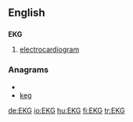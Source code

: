 ==English==

==={{initialism}}===
'''EKG'''

# {{cardiology}} [[electrocardiogram]]

===Anagrams===
* {{alphagram|egk}}
* [[keg#English|keg]]


[[de:EKG]]
[[io:EKG]]
[[hu:EKG]]
[[fi:EKG]]
[[tr:EKG]]